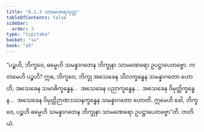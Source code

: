```yaml
---
title: "6.1.3 သာမဏေရသုတ္တ"
tableOfContents: false
sidebar:
  order: 3
type: "tipitaka"
basket: "su"
book: "a5"
---
```



<DynamicBreadcrumb />

<Division number="253" book="a5" e="ch" v="16" p="238">

<Paragraph number="1355" book="a5">
“ပဉ္စဟိ, ဘိက္ခဝေ, ဓမ္မေဟိ သမန္နာဂတေန ဘိက္ခုနာ သာမဏေရော ဥပဋ္ဌာပေတဗ္ဗော. ကတမေဟိ ပဉ္စဟိ? ဣဓ, ဘိက္ခဝေ, ဘိက္ခု အသေခေန သီလက္ခန္ဓေန သမန္နာဂတော ဟောတိ; အသေခေန သမာဓိက္ခန္ဓေန…  အသေခေန ပညာက္ခန္ဓေန…  အသေခေန ဝိမုတ္တိက္ခန္ဓေန…  အသေခေန ဝိမုတ္တိဉာဏဒဿနက္ခန္ဓေန သမန္နာဂတော ဟောတိ. ဣမေဟိ ခေါ, ဘိက္ခဝေ, ပဉ္စဟိ ဓမ္မေဟိ သမန္နာဂတေန ဘိက္ခုနာ သာမဏေရော ဥပဋ္ဌာပေတဗ္ဗော”တိ.

</Paragraph>
</Division>

<Paragraph number="1356" type="center" book="a5">
တတိယံ.
</Paragraph>